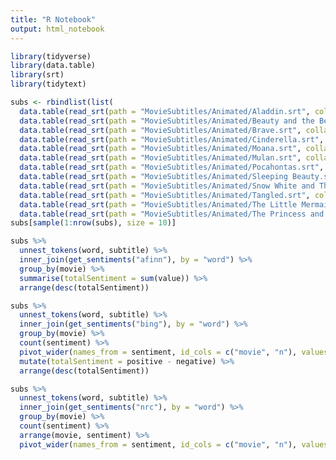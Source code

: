 ```yaml
---
title: "R Notebook"
output: html_notebook
---
```


```r
library(tidyverse)
library(data.table)
library(srt)
library(tidytext)
```


```r
subs <- rbindlist(list(
  data.table(read_srt(path = "MovieSubtitles/Animated/Aladdin.srt", collapse = " "))[, movie := "Aladdin"],
  data.table(read_srt(path = "MovieSubtitles/Animated/Beauty and the Beast.srt", collapse = " "))[, movie := "Beauty"],
  data.table(read_srt(path = "MovieSubtitles/Animated/Brave.srt", collapse = " "))[, movie := "Brave"],
  data.table(read_srt(path = "MovieSubtitles/Animated/Cinderella.srt", collapse = " "))[, movie := "Cinderella"],
  data.table(read_srt(path = "MovieSubtitles/Animated/Moana.srt", collapse = " "))[, movie := "Moana"],
  data.table(read_srt(path = "MovieSubtitles/Animated/Mulan.srt", collapse = " "))[, movie := "Mulan"],
  data.table(read_srt(path = "MovieSubtitles/Animated/Pocahontas.srt", collapse = " "))[, movie := "Pocahontas"],
  data.table(read_srt(path = "MovieSubtitles/Animated/Sleeping Beauty.srt", collapse = " "))[, movie := "Sleeping"],
  data.table(read_srt(path = "MovieSubtitles/Animated/Snow White and The Seven Dwarfs.srt", collapse = " "))[, movie := "Snow"],
  data.table(read_srt(path = "MovieSubtitles/Animated/Tangled.srt", collapse = " "))[, movie := "Tangled"],
  data.table(read_srt(path = "MovieSubtitles/Animated/The Little Mermaid.srt", collapse = " "))[, movie := "Mermaid"],
  data.table(read_srt(path = "MovieSubtitles/Animated/The Princess and the Frog.srt", collapse = " "))[, movie := "Frog"]))
subs[sample(1:nrow(subs), size = 10)]
```


```r
subs %>%
  unnest_tokens(word, subtitle) %>%
  inner_join(get_sentiments("afinn"), by = "word") %>%
  group_by(movie) %>%
  summarise(totalSentiment = sum(value)) %>%
  arrange(desc(totalSentiment))

subs %>%
  unnest_tokens(word, subtitle) %>%
  inner_join(get_sentiments("bing"), by = "word") %>%
  group_by(movie) %>%
  count(sentiment) %>%
  pivot_wider(names_from = sentiment, id_cols = c("movie", "n"), values_from = n) %>%
  mutate(totalSentiment = positive - negative) %>%
  arrange(desc(totalSentiment))

subs %>%
  unnest_tokens(word, subtitle) %>%
  inner_join(get_sentiments("nrc"), by = "word") %>%
  group_by(movie) %>%
  count(sentiment) %>%
  arrange(movie, sentiment) %>%
  pivot_wider(names_from = sentiment, id_cols = c("movie", "n"), values_from = n)
```

